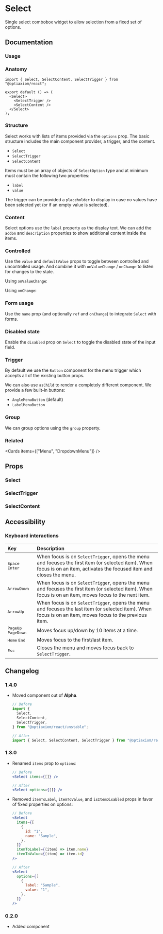 
# Select

Single select combobox widget to allow selection from a fixed set of options.

<Links component="select" />

## Documentation

### Usage

<Demo component="select/field-usage" />

### Anatomy

```tsx
import { Select, SelectContent, SelectTrigger } from "@optiaxiom/react";

export default () => (
  <Select>
    <SelectTrigger />
    <SelectContent />
  </Select>
);
```

### Structure

Select works with lists of items provided via the `options` prop. The basic structure includes the main component provider, a trigger, and the content.

- `Select`
- `SelectTrigger`
- `SelectContent`

Items must be an array of objects of `SelectOption` type and at minimum must contain the following two properties:

- `label`
- `value`

The trigger can be provided a `placeholder` to display in case no values have been selected yet (or if an empty value is selected).

<Demo component="select/usage" />

### Content

Select options use the `label` property as the display text. We can add the `addon` and `description` properties to show additional content inside the items.

<Demo component="select/content-usage" />

### Controlled

Use the `value` and `defaultValue` props to toggle between controlled and uncontrolled usage. And combine it with `onValueChange` / `onChange` to listen for changes to the state.

Using `onValueChange`:

<Demo
  component="select/controlled-usage"
  meta="/onValueChange={setValue}/ /value={value}/"
/>

Using `onChange`:

<Demo component="select/controlled-onchange-usage" meta="{21,26,28}" />

### Form usage

Use the `name` prop (and optionally `ref` and `onChange`) to integrate `Select` with forms.

<Demo component="select/form-usage" meta='/name="priority"/ {29}' />

### Disabled state

Enable the `disabled` prop on `Select` to toggle the disabled state of the input field.

<Demo component="select/disabled-usage" meta="/disabled={disabled}/" />

### Trigger

By default we use the `Button` component for the menu trigger which accepts all of the existing button props.

We can also use `asChild` to render a completely different component. We provide a few built-in buttons:

- `AngleMenuButton` (default)
- `LabelMenuButton`

<Demo component="select/trigger-usage" />

### Group

We can group options using the `group` property.

<Demo component="select/group-usage" />

### Related

<Cards items={["Menu", "DropdownMenu"]} />

## Props

### Select

<PropsTable component="Select" />

### SelectTrigger

<PropsTable component="SelectTrigger" />

### SelectContent

<PropsTable component="SelectContent" />

## Accessibility

### Keyboard interactions

| Key                                                                            | Description                                                                                                                                                               |
| :----------------------------------------------------------------------------- | :------------------------------------------------------------------------------------------------------------------------------------------------------------------------ |
| <Flex flexDirection="row" gap="8"><Kbd>Space</Kbd> <Kbd>Enter</Kbd></Flex>     | When focus is on `SelectTrigger`, opens the menu and focuses the first item (or selected item). When focus is on an item, activates the focused item and closes the menu. |
| <Kbd>ArrowDown</Kbd>                                                           | When focus is on `SelectTrigger`, opens the menu and focuses the first item (or selected item). When focus is on an item, moves focus to the next item.                   |
| <Kbd>ArrowUp</Kbd>                                                             | When focus is on `SelectTrigger`, opens the menu and focuses the last item (or selected item). When focus is on an item, moves focus to the previous item.                |
| <Flex flexDirection="row" gap="8"><Kbd>PageUp</Kbd> <Kbd>PageDown</Kbd></Flex> | Moves focus up/down by 10 items at a time.                                                                                                                                |
| <Flex flexDirection="row" gap="8"><Kbd>Home</Kbd> <Kbd>End</Kbd></Flex>        | Moves focus to the first/last item.                                                                                                                                       |
| <Kbd>Esc</Kbd>                                                                 | Closes the menu and moves focus back to `SelectTrigger`.                                                                                                                  |

## Changelog

### 1.4.0

- Moved component out of **Alpha**.

  ```jsx
  // Before
  import {
    Select,
    SelectContent,
    SelectTrigger,
  } from "@optiaxiom/react/unstable";

  // After
  import { Select, SelectContent, SelectTrigger } from "@optiaxiom/react";
  ```

### 1.3.0

- Renamed `items` prop to `options`:

  ```jsx
  // Before
  <Select items={[]} />

  // After
  <Select options={[]} />
  ```

- Removed `itemToLabel`, `itemToValue`, and `isItemDisabled` props in favor of fixed properties on options:

  ```jsx
  // Before
  <Select
    items={[
      {
        id: "1",
        name: "Sample",
      },
    ]}
    itemToLabel={(item) => item.name}
    itemToValue={(item) => item.id}
  />

  // After
  <Select
    options={[
      {
        label: "Sample",
        value: "1",
      },
    ]}
  />
  ```

### 0.2.0

- Added component
